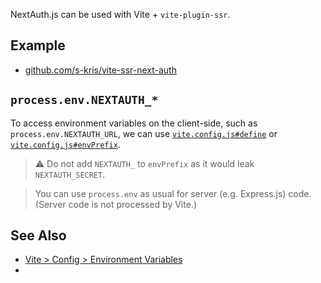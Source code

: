 
NextAuth.js can be used with Vite + `vite-plugin-ssr`.

## Example

 - [github.com/s-kris/vite-ssr-next-auth](https://github.com/s-kris/vite-ssr-next-auth)

## `process.env.NEXTAUTH_*`

To access environment variables on the client-side, such as `process.env.NEXTAUTH_URL`, we can use
[`vite.config.js#define`](https://vitejs.dev/config/#define)
or
[`vite.config.js#envPrefix`](https://vitejs.dev/config/#envprefix).

> ⚠️ Do not add `NEXTAUTH_` to `envPrefix` as it would leak `NEXTAUTH_SECRET`.

> You can use `process.env` as usual for server (e.g. Express.js) code. (Server code is not processed by Vite.)

## See Also

- [Vite > Config > Environment Variables](https://vitejs.dev/config/#environment-variables)
- <Link href="/auth" />
